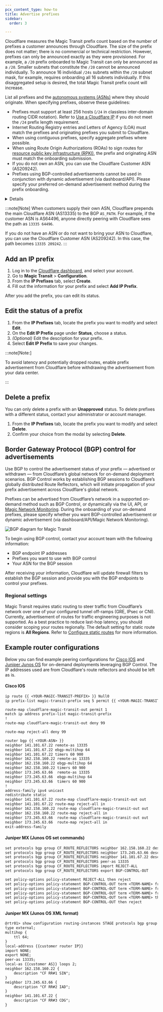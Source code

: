 ```yaml
---
pcx_content_type: how-to
title: Advertise prefixes
sidebar:
  order: 3

---
```



Cloudflare measures the Magic Transit <GlossaryTooltip term="prefix">prefix</GlossaryTooltip> count based on the number of prefixes a customer announces through Cloudflare. The size of the prefix does not matter; there is no commercial or technical restriction. However, prefixes can only be announced exactly as they were provisioned. For example, a `/20` prefix onboarded to Magic Transit can only be announced as a `/20`. Smaller subnets that constitute the `/20` cannot be announced individually. To announce 16 individual `/24s` subnets within the `/20` subnet mask, for example, requires onboarding all 16 subnets individually. If this disaggregated setup is desired, the total Magic Transit prefix count will increase.

List all prefixes and the [autonomous systems (ASNs)](https://www.cloudflare.com/learning/network-layer/what-is-an-autonomous-system/) where they should originate. When specifying prefixes, observe these guidelines:

* Prefixes must support at least 256 hosts (`/24` in classless inter-domain routing CIDR notation). Refer to [Use a Cloudflare IP](/magic-transit/cloudflare-ips/) if you do not meet the `/24` prefix length requirement.
* Internet Routing Registry entries and <GlossaryTooltip term="letter of agency">Letters of Agency (LOA)</GlossaryTooltip> must match the prefixes and originating prefixes you submit to Cloudflare.
* When using contiguous prefixes, specify aggregate prefixes where possible.
* When using Route Origin Authorizations (ROAs) to sign routes for [resource public key infrastructure (RPKI)](https://tools.ietf.org/html/rfc8210), the prefix and originating ASN must match the onboarding submission.
* If you do not own an ASN, you can use the Cloudflare Customer ASN (AS209242).
* Prefixes using BGP-controlled advertisements cannot be used in conjunction with dynamic advertisement (via dashboard/API). Please specify your preferred on-demand advertisement method during the prefix onboarding.


<Details header="Prefix configuration example">

| Prefix            | Originating AS |
| ----------------- | -------------- |
| `103.21.244.0/23` | AS209242       |
| `131.0.72.0/22`   | AS395747       |
| `103.21.245.0/24` | AS395747       |


</Details>

:::note[Note]
When customers supply their own ASN, Cloudflare prepends the main Cloudflare ASN (AS13335) to the BGP `AS_PATH`. For example, if the customer ASN is AS64496, anyone directly peering with Cloudflare sees the path as `13335 64496`.

If you do not have an ASN or do not want to bring your ASN to Cloudflare, you can use the Cloudflare Customer ASN (AS209242). In this case, the path becomes `13335 209242`.
:::

## Add an IP prefix

1. Log in to the [Cloudflare dashboard](https://dash.cloudflare.com/login), and select your account.
2. Go to **Magic Transit** > **Configuration**.
3. From the **IP Prefixes** tab, select **Create**.
4. Fill out the information for your prefix and select **Add IP Prefix**.

After you add the prefix, you can edit its status.

## Edit the status of a prefix

1. From the **IP Prefixes** tab, locate the prefix you want to modify and select **Edit**.
2. On the **Edit IP Prefix** page under **Status**, choose a status.
3. *(Optional)* Edit the description for your prefix.
4. Select **Edit IP Prefix** to save your changes.

:::note[Note:]


To avoid latency and potentially dropped routes, enable prefix advertisement from Cloudflare before withdrawing the advertisement from your data center.


:::

## Delete a prefix

You can only delete a prefix with an **Unapproved** status. To delete prefixes with a different status, contact your administrator or account manager.

1. From the **IP Prefixes** tab, locate the prefix you want to modify and select **Delete**.
2. Confirm your choice from the modal by selecting **Delete**.

## Border Gateway Protocol (BGP) control for advertisements

Use BGP to control the advertisement status of your prefix — advertised or withdrawn — from Cloudflare’s global network for on-demand deployment scenarios. BGP Control works by establishing BGP sessions to Cloudflare’s globally distributed Route Reflectors, which will initiate propagation of your prefix advertisement across Cloudflare's global network.

Prefixes can be advertised from Cloudflare’s network in a supported on-demand method such as BGP Control, or dynamically via the UI, API, or [Magic Network Monitoring](/magic-transit/magic-network-monitoring/). During the onboarding of your on-demand prefixes, please specify whether you want BGP-controlled advertisement or dynamic advertisement (via dashboard/API/Magic Network Monitoring).

![BGP diagram for Magic Transit](~/assets/images/magic-transit/bgp-diagram.png)

To begin using BGP control, contact your account team with the following information:

* BGP endpoint IP addresses
* Prefixes you want to use with BGP control
* Your ASN for the BGP session

After receiving your information, Cloudflare will update firewall filters to establish the BGP session and provide you with the BGP endpoints to control your prefixes.

### Regional settings

Magic Transit requires static routing to steer traffic from Cloudflare’s network over one of your configured tunnel off-ramps (GRE, IPsec or CNI). Currently, advertisement of routes for traffic engineering purposes is not supported. As a best practice to reduce last-hop latency, you should consider scoping your routes regionally. The default setting for static route regions is **All Regions**. Refer to [Configure static routes](/magic-transit/how-to/configure-static-routes/) for more information.

## Example router configurations

Below you can find example peering configurations for [Cisco IOS](https://www.cisco.com/c/en/us/td/docs/ios/fundamentals/command/reference/cf_book.html) and [Juniper Junos OS](https://www.juniper.net/documentation/us/en/software/junos/cli/index.html) for on-demand deployments leveraging BGP Control. The IP addresses used are from Cloudflare's route reflectors and should be left as is.

#### Cisco IOS

```txt
ip route {{ <YOUR-MAGIC-TRANSIT-PREFIX> }} Null0
ip prefix-list magic-transit-prefix seq 5 permit {{ <YOUR-MAGIC-TRANSIT-PREFIX> }}

route-map cloudflare-magic-transit-out permit 1
match ip address prefix-list magic-transit-prefix
!
route-map cloudflare-magic-transit-out deny 99

route-map reject-all deny 99

router bgp {{ <YOUR-ASN> }}
neighbor 141.101.67.22 remote-as 13335
neighbor 141.101.67.22 ebgp-multihop 64
neighbor 141.101.67.22 timers 60 900
neighbor 162.158.160.22 remote-as 13335
neighbor 162.158.160.22 ebgp-multihop 64
neighbor 162.158.160.22 timers 60 900
neighbor 173.245.63.66  remote-as 13335
neighbor 173.245.63.66  ebgp-multihop 64
neighbor 173.245.63.66  timers 60 900
!
address-family ipv4 unicast
redistribute static
neighbor 141.101.67.22 route-map cloudflare-magic-transit-out out
neighbor 141.101.67.22 route-map reject-all in
neighbor 162.158.160.22 route-map cloudflare-magic-transit-out out
neighbor 162.158.160.22 route-map reject-all in
neighbor 173.245.63.66  route-map cloudflare-magic-transit-out out
neighbor 173.245.63.66  route-map reject-all in
exit-address-family
```

#### Juniper MX (Junos OS set commands)

```txt
set protocols bgp group CF_ROUTE_REFLECTORS neighbor 162.158.160.22 description "CF RR#1 SIN"
set protocols bgp group CF_ROUTE_REFLECTORS neighbor 173.245.63.66 description "CF RR#2 IAD"
set protocols bgp group CF_ROUTE_REFLECTORS neighbor 141.101.67.22 description "CF RR#3 CDG"
set protocols bgp group CF_ROUTE_REFLECTORS peer-as 13335
set protocols bgp group CF_ROUTE_REFLECTORS import REJECT-ALL
set protocols bgp group CF_ROUTE_REFLECTORS export BGP-CONTROL-OUT

set policy-options policy-statement REJECT-ALL then reject
set policy-options policy-statement BGP-CONTROL-OUT term <TERM-NAME> from route-filter 104.245.62.0/24 exact
set policy-options policy-statement BGP-CONTROL-OUT term <TERM-NAME> from protocol static
set policy-options policy-statement BGP-CONTROL-OUT term <TERM-NAME> from route-type internal
set policy-options policy-statement BGP-CONTROL-OUT term <TERM-NAME> then accept
set policy-options policy-statement BGP-CONTROL-OUT then reject
```

#### Juniper MX (Junos OS XML format)

```txt
@rtr01> show configuration routing-instances STAGE protocols bgp group CF_ROUTE_REFLECTORS
type external;
multihop {
    ttl 64;
}
local-address {{customer router IP}}
import NONE;
export NONE;
peer-as 13335;
local-as {{customer AS}} loops 2;
neighbor 162.158.160.22 {
    description "CF RR#1 SIN";
}
neighbor 173.245.63.66 {
    description "CF RR#2 IAD";
}
neighbor 141.101.67.22 {
    description "CF RR#3 CDG";
}
```
